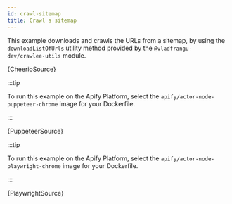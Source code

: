 ```yaml
---
id: crawl-sitemap
title: Crawl a sitemap
---
```




This example downloads and crawls the URLs from a sitemap, by using the <ApiLink to="utils/function/downloadListOfUrls">`downloadListOfUrls`</ApiLink> utility method provided by the <ApiLink to="utils">`@vladfrangu-dev/crawlee-utils`</ApiLink> module.

<Tabs groupId="crawler-type">

<TabItem value="cheerio_crawler" label="Cheerio Crawler" default>

<CodeBlock className="language-js">{CheerioSource}</CodeBlock>

</TabItem>

<TabItem value="puppeteer_crawler" label="Puppeteer Crawler">

:::tip

To run this example on the Apify Platform, select the `apify/actor-node-puppeteer-chrome` image for your Dockerfile.

:::

<CodeBlock className="language-js">{PuppeteerSource}</CodeBlock>

</TabItem>

<TabItem value="playwright_crawler" label="Playwright Crawler">

:::tip

To run this example on the Apify Platform, select the `apify/actor-node-playwright-chrome` image for your Dockerfile.

:::

<CodeBlock className="language-js">{PlaywrightSource}</CodeBlock>

</TabItem>

</Tabs>
